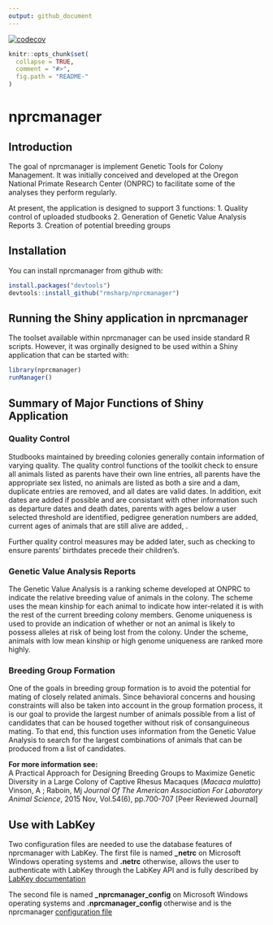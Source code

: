 ```yaml
---
output: github_document
---
```

[![codecov](https://codecov.io/gh/rmsharp/nprcmanager/branch/master/graph/badge.svg)](https://codecov.io/gh/rmsharp/nprcmanager)

<!-- README.md is generated from README.Rmd. Please edit that file -->

```r
knitr::opts_chunk$set(
  collapse = TRUE,
  comment = "#>",
  fig.path = "README-"
)
```

# nprcmanager
## Introduction
The goal of nprcmanager is implement Genetic Tools for Colony Management.
It was initially conceived and developed at
the Oregon National Primate Research Center (ONPRC) to facilitate some of
the analyses they perform regularly.

At present, the application is designed to support 3 functions:
1.	Quality control of uploaded studbooks
2.	Generation of Genetic Value Analysis Reports
3.	Creation of potential breeding groups


## Installation

You can install nprcmanager from github with:

```r
install.packages("devtools")
devtools::install_github("rmsharp/nprcmanager")
```

## Running the Shiny application in nprcmanager

The toolset available within nprcmanager can be used inside standard R scripts.
However, it was orginally designed to be used within a Shiny application 
that can be started with:

```r
library(nprcmanager)
runManager()
```
## Summary of Major Functions of Shiny Application

### Quality Control
Studbooks maintained by breeding colonies generally contain
information of varying quality. The quality control functions
of the toolkit check to ensure all animals listed as parents
have their own line entries, all parents have
the appropriate sex listed, no animals are
listed as both a sire and a dam, duplicate entries are removed,
and all dates are valid dates. 
In addition, exit dates are
added if possible and are consistant with other information such as 
departure dates and death dates, parents with ages below a user selected
threshold are identified, pedigree generation numbers are added, current
ages of animals that are still alive are added, .

Further quality control measures may be added later, such as
checking to ensure parents' birthdates precede their children's.

### Genetic Value Analysis Reports
The Genetic Value Analysis is a ranking scheme developed at ONPRC to
indicate the relative breeding value of animals in the colony. The
scheme uses the mean kinship for each animal to indicate how
inter-related it is with the rest of the current breeding colony
members. Genome uniqueness is used to provide an indication of
whether or not an animal is likely to possess alleles at risk
of being lost from the colony. Under the scheme, animals with low
mean kinship or high genome uniqueness are ranked more highly.

### Breeding Group Formation
One of the goals in breeding group formation is to avoid the
potential for mating of closely related animals. Since behavioral
concerns and housing constraints will also be taken into account
in the group formation process, it is our goal to provide the largest
number of animals possible from a list of candidates that can be housed
together without risk of consanguineous mating. To that end, this
function uses information from the Genetic Value Analysis to search
for the largest combinations of animals that can be produced from
a list of candidates.


**For more information see:**  
A Practical Approach for Designing Breeding Groups to Maximize Genetic 
Diversity in a Large Colony of Captive Rhesus Macaques (*Macaca mulatto*)
Vinson, A ; Raboin, Mj
*Journal Of The American Association For Laboratory Animal Science*, 
2015 Nov, Vol.54(6), pp.700-707 [Peer Reviewed Journal]

## Use with LabKey
Two configuration files are needed to use the database features of nprcmanager
with LabKey. 
The first file is named **\_netrc** on Microsoft Windows operating systems and 
**.netrc** otherwise, allows the user to authenticate with LabKey through the 
LabKey API and is fully 
described by [LabKey documentation](https://www.labkey.org/Documentation/wiki-page.view?name=netrc)

The second file is named **\_nprcmanager_config** on Microsoft Windows 
operating systems and **.nprcmanager_config** otherwise and is the nprcmanager 
[configuration file](https://github.com/rmsharp/nprcmanager/blob/master/inst/extdata/example_nprcmanager_config)
